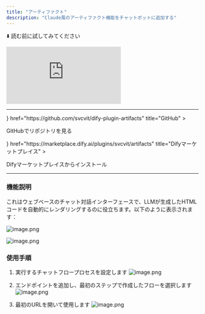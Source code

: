 ```yaml
---
title: "アーティファクト"
description: "Claude風のアーティファクト機能をチャットボットに追加する"
---
```


⬇️ 読む前に試してみてください
<iframe
 src="https://instance.hellodify.com/e/bohpf11fe0nwncl3/"
 style={{
   width: '100%',
   minHeight: '500px'
 }}
 frameBorder="0"
 allow="microphone">
</iframe>

---

<Cards>
  <Card 
    icon={<i className="ri-github-fill" />} 
    href="https://github.com/svcvit/dify-plugin-artifacts" 
    title="GitHub"
  >
  <p>GitHubでリポジトリを見る</p>
  </Card>
  <Card 
    icon={<i className="ri-store-2-line" />} 
    href="https://marketplace.dify.ai/plugins/svcvit/artifacts" 
    title="Difyマーケットプレイス"
  >
  <p>Difyマーケットプレイスからインストール</p>
  </Card>
</Cards>

---

### 機能説明

これはウェブベースのチャット対話インターフェースで、LLMが生成したHTMLコードを自動的にレンダリングするのに役立ちます。以下のように表示されます：

![image.png](https://s2.loli.net/2025/05/15/59ADbyazJhSY6ox.png)

![image.png](https://s2.loli.net/2025/05/15/MoxhDfZ8blTpBQI.png)


### 使用手順

1. 実行するチャットフロープロセスを設定します
![image.png](https://s2.loli.net/2025/05/15/EnvoMc9F8IqiSVB.png)

2. エンドポイントを追加し、最初のステップで作成したフローを選択します
![image.png](https://s2.loli.net/2025/05/15/cO1oCtkbdgSH23X.png)

3. 最初のURLを開いて使用します
![image.png](https://s2.loli.net/2025/05/15/4NxBDXYRVkmMyga.png)
